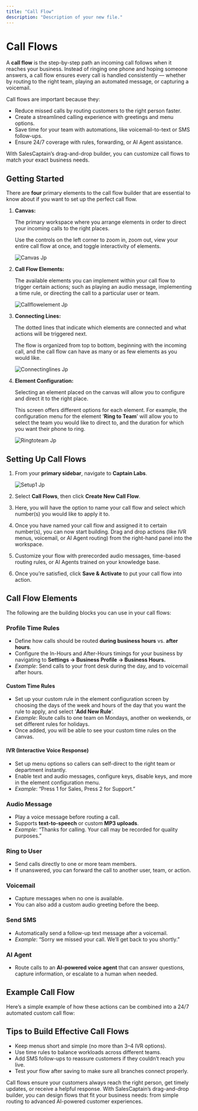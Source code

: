 ```yaml
---
title: "Call Flow"
description: "Description of your new file."
---
```


# Call Flows

A **call flow** is the step-by-step path an incoming call follows when it reaches your business. Instead of ringing one phone and hoping someone answers, a call flow ensures every call is handled consistently — whether by routing to the right team, playing an automated message, or capturing a voicemail.

Call flows are important because they:

- Reduce missed calls by routing customers to the right person faster.
- Create a streamlined calling experience with greetings and menu options.
- Save time for your team with automations, like voicemail-to-text or SMS follow-ups.
- Ensure 24/7 coverage with rules, forwarding, or AI Agent assistance.

With SalesCaptain’s drag-and-drop builder, you can customize call flows to match your exact business needs.

## Getting Started

There are **four** primary elements to the call flow builder that are essential to know about if you want to set up the perfect call flow.

1. **Canvas:**

   The primary workspace where you arrange elements in order to direct your incoming calls to the right places. 

   Use the controls on the left corner to zoom in, zoom out, view your entire call flow at once, and toggle interactivity of elements.

   ![Canvas Jp](/images/canvas.jpg)
2. **Call Flow Elements:**

   The available elements you can implement within your call flow to trigger certain actions; such as playing an audio message, implementing a time rule, or directing the call to a particular user or team.

   ![Callflowelement Jp](/images/callflowelement.jpg)
3. **Connecting Lines:**

   The dotted lines that indicate which elements are connected and what actions will be triggered next.

   The flow is organized from top to bottom, beginning with the incoming call, and the call flow can have as many or as few elements as you would like. 

   ![Connectinglines Jp](/images/connectinglines.jpg)
4. **Element Configuration:**

   Selecting an element placed on the canvas will allow you to configure and direct it to the right place.

   This screen offers different options for each element. For example, the configuration menu for the element ‘**Ring to Team**’ will allow you to select the team you would like to direct to, and the duration for which you want their phone to ring. 

   ![Ringtoteam Jp](/images/ringtoteam.jpg)

## Setting Up Call Flows

1. From your **primary sidebar**, navigate to **Captain Labs**.

   ![Setup1 Jp](/images/setup1.jpg)
2. Select **Call Flows**, then click **Create New Call Flow**.
3. Here, you will have the option to name your call flow and select which number(s) you would like to apply it to.
4. Once you have named your call flow and assigned it to certain number(s), you can now start building. Drag and drop actions (like IVR menus, voicemail, or AI Agent routing) from the right-hand panel into the workspace.
5. Customize your flow with prerecorded audio messages, time-based routing rules, or AI Agents trained on your knowledge base.
6. Once you’re satisfied, click **Save & Activate** to put your call flow into action.

## Call Flow Elements

The following are the building blocks you can use in your call flows:

### Profile Time Rules

- Define how calls should be routed **during business hours** vs. **after hours**.
- Configure the In-Hours and After-Hours timings for your business by navigating to **Settings -\> Business Profile -\> Business Hours.**
- _Example_: Send calls to your front desk during the day, and to voicemail after hours.

#### Custom Time Rules

- Set up your custom rule in the element configuration screen by choosing the days of the week and hours of the day that you want the rule to apply, and select ‘**Add New Rule**’.
- _Example_: Route calls to one team on Mondays, another on weekends, or set different rules for holidays.
- Once added, you will be able to see your custom time rules on the canvas.

#### IVR (Interactive Voice Response)

- Set up menu options so callers can self-direct to the right team or department instantly.
- Enable text and audio messages, configure keys, disable keys, and more in the element configuration menu. 
- _Example_: “Press 1 for Sales, Press 2 for Support.”

### Audio Message

- Play a voice message before routing a call.
- Supports **text-to-speech** or custom **MP3 uploads**.
- _Example_: “Thanks for calling. Your call may be recorded for quality purposes.”

### Ring to User

- Send calls directly to one or more team members.
- If unanswered, you can forward the call to another user, team, or action.

### Voicemail

- Capture messages when no one is available.
- You can also add a custom audio greeting before the beep.

### Send SMS

- Automatically send a follow-up text message after a voicemail.
- _Example_: “Sorry we missed your call. We’ll get back to you shortly.”

### AI Agent

- Route calls to an **AI-powered voice agent** that can answer questions, capture information, or escalate to a human when needed.

## Example Call Flow

Here’s a simple example of how these actions can be combined into a 24/7 automated custom call flow:

## Tips to Build Effective Call Flows

- Keep menus short and simple (no more than 3–4 IVR options).
- Use time rules to balance workloads across different teams.
- Add SMS follow-ups to reassure customers if they couldn’t reach you live.
- Test your flow after saving to make sure all branches connect properly.

Call flows ensure your customers always reach the right person, get timely updates, or receive a helpful response. With SalesCaptain’s drag-and-drop builder, you can design flows that fit your business needs: from simple routing to advanced AI-powered customer experiences.